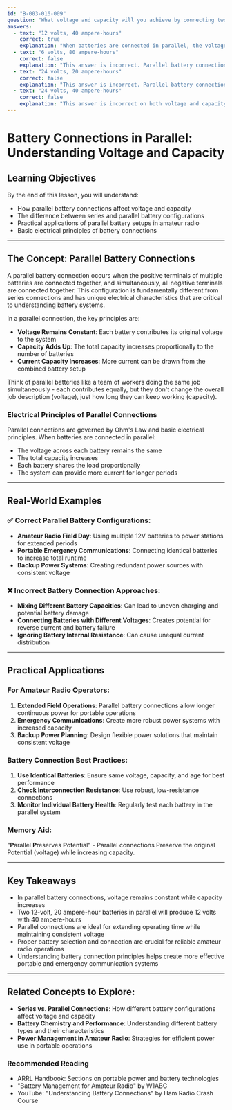 ```yaml
---
id: "B-003-016-009"
question: "What voltage and capacity will you achieve by connecting two 12 volts, 20 ampere-hour batteries in parallel?"
answers:
  - text: "12 volts, 40 ampere-hours"
    correct: true
    explanation: "When batteries are connected in parallel, the voltage remains the same as a single battery, while the total capacity (ampere-hours) is added together. In this case, two 12-volt batteries with 20 ampere-hour capacity each will result in a 12-volt system with a total capacity of 40 ampere-hours. This configuration allows for longer runtime while maintaining the same voltage as a single battery."
  - text: "6 volts, 80 ampere-hours"
    correct: false
    explanation: "This answer is incorrect. Parallel battery connection maintains the original voltage of each battery (12 volts) and does not reduce the voltage. While the capacity would increase to 40 ampere-hours, the voltage remains constant at 12 volts."
  - text: "24 volts, 20 ampere-hours"
    correct: false
    explanation: "This answer is incorrect. Parallel battery connections do not increase voltage - they maintain the original voltage of each battery. In this case, the voltage would remain 12 volts, and the capacity would increase to 40 ampere-hours, not stay at 20 ampere-hours."
  - text: "24 volts, 40 ampere-hours"
    correct: false
    explanation: "This answer is incorrect on both voltage and capacity. Parallel battery connections maintain the original voltage (12 volts in this case) and add capacities (resulting in 40 ampere-hours), not increase voltage or fundamentally change the battery characteristics."
---
```


# Battery Connections in Parallel: Understanding Voltage and Capacity

## Learning Objectives
By the end of this lesson, you will understand:
- How parallel battery connections affect voltage and capacity
- The difference between series and parallel battery configurations
- Practical applications of parallel battery setups in amateur radio
- Basic electrical principles of battery connections

---

## The Concept: Parallel Battery Connections

A parallel battery connection occurs when the positive terminals of multiple batteries are connected together, and simultaneously, all negative terminals are connected together. This configuration is fundamentally different from series connections and has unique electrical characteristics that are critical to understanding battery systems.

In a parallel connection, the key principles are:
- **Voltage Remains Constant**: Each battery contributes its original voltage to the system
- **Capacity Adds Up**: The total capacity increases proportionally to the number of batteries
- **Current Capacity Increases**: More current can be drawn from the combined battery setup

Think of parallel batteries like a team of workers doing the same job simultaneously - each contributes equally, but they don't change the overall job description (voltage), just how long they can keep working (capacity).

### Electrical Principles of Parallel Connections

Parallel connections are governed by Ohm's Law and basic electrical principles. When batteries are connected in parallel:
- The voltage across each battery remains the same
- The total capacity increases
- Each battery shares the load proportionally
- The system can provide more current for longer periods

---

## Real-World Examples

### ✅ Correct Parallel Battery Configurations:
- **Amateur Radio Field Day**: Using multiple 12V batteries to power stations for extended periods
- **Portable Emergency Communications**: Connecting identical batteries to increase total runtime
- **Backup Power Systems**: Creating redundant power sources with consistent voltage

### ❌ Incorrect Battery Connection Approaches:
- **Mixing Different Battery Capacities**: Can lead to uneven charging and potential battery damage
- **Connecting Batteries with Different Voltages**: Creates potential for reverse current and battery failure
- **Ignoring Battery Internal Resistance**: Can cause unequal current distribution

---

## Practical Applications

### For Amateur Radio Operators:
1. **Extended Field Operations**: Parallel battery connections allow longer continuous power for portable operations
2. **Emergency Communications**: Create more robust power systems with increased capacity
3. **Backup Power Planning**: Design flexible power solutions that maintain consistent voltage

### Battery Connection Best Practices:
1. **Use Identical Batteries**: Ensure same voltage, capacity, and age for best performance
2. **Check Interconnection Resistance**: Use robust, low-resistance connections
3. **Monitor Individual Battery Health**: Regularly test each battery in the parallel system

### Memory Aid:
"**P**arallel **P**reserves **P**otential" - Parallel connections Preserve the original Potential (voltage) while increasing capacity.

---

## Key Takeaways

- In parallel battery connections, voltage remains constant while capacity increases
- Two 12-volt, 20 ampere-hour batteries in parallel will produce 12 volts with 40 ampere-hours
- Parallel connections are ideal for extending operating time while maintaining consistent voltage
- Proper battery selection and connection are crucial for reliable amateur radio operations
- Understanding battery connection principles helps create more effective portable and emergency communication systems

---

## Related Concepts to Explore:
- **Series vs. Parallel Connections**: How different battery configurations affect voltage and capacity
- **Battery Chemistry and Performance**: Understanding different battery types and their characteristics
- **Power Management in Amateur Radio**: Strategies for efficient power use in portable operations

### Recommended Reading
- ARRL Handbook: Sections on portable power and battery technologies
- "Battery Management for Amateur Radio" by W1ABC
- YouTube: "Understanding Battery Connections" by Ham Radio Crash Course